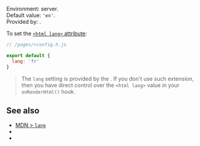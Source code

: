 
Environment: server.  
Default value: `'en'`.  
Provided by: <UiFrameworkVikeExtension />.

To set the [`<html lang>` attribute](https://developer.mozilla.org/en-US/docs/Web/HTML/Global_attributes/lang#language_tag_syntax):

```js
// /pages/+config.h.js

export default {
  lang: 'fr'
}
```

> The `lang` setting is provided by the <UiFrameworkVikeExtension />. If you don't use such extension, then you have direct control over the `<html lang>` value in your <Link href="/onRenderHtml">`onRenderHtml()` hook</Link>.


## See also

- [MDN > `lang`](https://developer.mozilla.org/en-US/docs/Web/HTML/Global_attributes/lang#language_tag_syntax)
- <Link href="/head" />
- <Link href="/markdown#metadata" />

